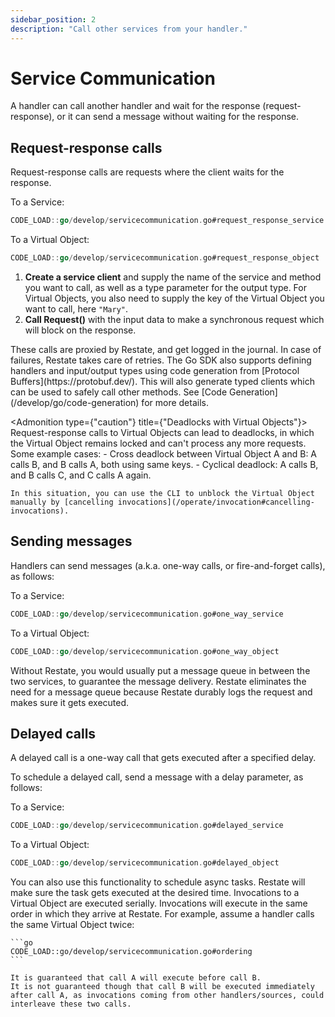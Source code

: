 ```yaml
---
sidebar_position: 2
description: "Call other services from your handler."
---
```



# Service Communication

A handler can call another handler and wait for the response (request-response), or it can send a message without waiting for the response.

## Request-response calls

Request-response calls are requests where the client waits for the response.

To a Service:

```go
CODE_LOAD::go/develop/servicecommunication.go#request_response_service
```

To a Virtual Object:

```go
CODE_LOAD::go/develop/servicecommunication.go#request_response_object
```


1. **Create a service client** and supply the name of the service and method you want to call, as well
  as a type parameter for the output type.
  For Virtual Objects, you also need to supply the key of the Virtual Object you want to call, here `"Mary"`.
2. **Call Request()** with the input data to make a synchronous request which will block on the response.

<Admonition type="tip" title="No need for manual retry logic">
    These calls are proxied by Restate, and get logged in the journal.
    In case of failures, Restate takes care of retries.
</Admonition>

<Admonition type="tip" title="Prefer a bit more type-safety?">
    The Go SDK also supports defining handlers and input/output types using
    code generation from [Protocol Buffers](https://protobuf.dev/). This will
    also generate typed clients which can be used to safely call other methods. See [Code Generation](/develop/go/code-generation) for more details.
</Admonition>

<Admonition type={"caution"} title={"Deadlocks with Virtual Objects"}>
    Request-response calls to Virtual Objects can lead to deadlocks, in which the Virtual Object remains locked and can't process any more requests.
    Some example cases:
    - Cross deadlock between Virtual Object A and B: A calls B, and B calls A, both using same keys.
    - Cyclical deadlock: A calls B, and B calls C, and C calls A again.

    In this situation, you can use the CLI to unblock the Virtual Object manually by [cancelling invocations](/operate/invocation#cancelling-invocations).
</Admonition>

## Sending messages

Handlers can send messages (a.k.a. one-way calls, or fire-and-forget calls), as follows:

To a Service:

```go
CODE_LOAD::go/develop/servicecommunication.go#one_way_service
```

To a Virtual Object:

```go
CODE_LOAD::go/develop/servicecommunication.go#one_way_object
```


<Admonition type="tip" title="No need for message queues">
    Without Restate, you would usually put a message queue in between the two services, to guarantee the message delivery.
    Restate eliminates the need for a message queue because Restate durably logs the request and makes sure it gets executed.
</Admonition>

## Delayed calls

A delayed call is a one-way call that gets executed after a specified delay.

To schedule a delayed call, send a message with a delay parameter, as follows:

To a Service:

```go
CODE_LOAD::go/develop/servicecommunication.go#delayed_service
```

To a Virtual Object:

```go
CODE_LOAD::go/develop/servicecommunication.go#delayed_object
```

<Admonition type="tip" title="Scheduling async tasks">
    You can also use this functionality to schedule async tasks.
    Restate will make sure the task gets executed at the desired time.
</Admonition>

<Admonition type="note" title="Ordering guarantees in Virtual Objects">
    Invocations to a Virtual Object are executed serially.
    Invocations will execute in the same order in which they arrive at Restate.
    For example, assume a handler calls the same Virtual Object twice:

    ```go
    CODE_LOAD::go/develop/servicecommunication.go#ordering
    ```

    It is guaranteed that call A will execute before call B.
    It is not guaranteed though that call B will be executed immediately after call A, as invocations coming from other handlers/sources, could interleave these two calls.
</Admonition>
